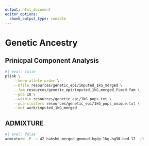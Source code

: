 ```yaml
---
output: html_document
editor_options: 
  chunk_output_type: console
---
```

# Genetic Ancestry {.unnumbered}

## Prinicpal Component Analysis 
```bash
#| eval: false
plink \
    --keep-allele-order \
    --bfile resources/genetic_epi/imputed_1kG_merged \
    --fam resources/genetic_epi/imputed_1kG_merged_fixed.fam \
    --pca 10 \
    --within resources/genetic_epi/1kG_pops.txt \
    --pca-clusters resources/genetic_epi/1kG_pops_unique.txt \
    --out work/imputed_1kG_merged
```

## ADMIXTURE 
```bash
#| eval: false
admixture -P -s 42 habshd_merged_gnomad-hgdp-1kg.hg38.bed 12 -j1

```
